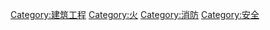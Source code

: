 {{Commonscat|Fire protection}}

[[Category:建筑工程|Category:建筑工程]]
[[Category:火|Category:火]]
[[Category:消防|Category:消防]]
[[Category:安全|Category:安全]]